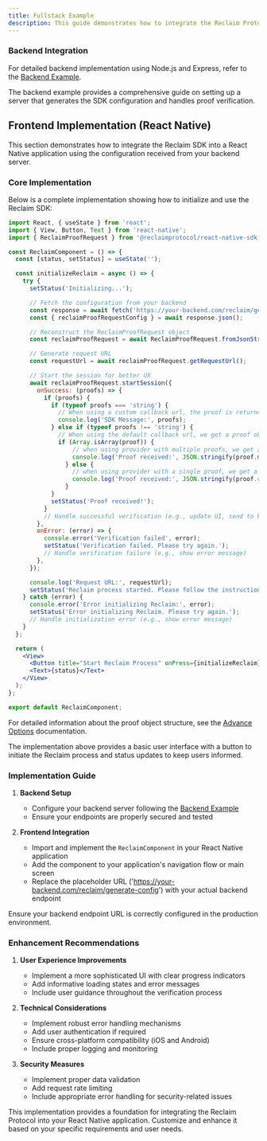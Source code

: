 ```yaml
---
title: Fullstack Example
description: This guide demonstrates how to integrate the Reclaim Protocol React Native SDK into a fullstack application. We'll cover both the backend and frontend implementations.
---
```


### Backend Integration

For detailed backend implementation using Node.js and Express, refer to the [Backend Example](/backend/backend-example).

<Callout type="info">
  The backend example provides a comprehensive guide on setting up a server that generates the SDK configuration and
  handles proof verification.
</Callout>

## Frontend Implementation (React Native)

This section demonstrates how to integrate the Reclaim SDK into a React Native application using the configuration received from your backend server.

### Core Implementation

Below is a complete implementation showing how to initialize and use the Reclaim SDK:

```jsx
import React, { useState } from 'react';
import { View, Button, Text } from 'react-native';
import { ReclaimProofRequest } from '@reclaimprotocol/react-native-sdk';

const ReclaimComponent = () => {
  const [status, setStatus] = useState('');

  const initializeReclaim = async () => {
    try {
      setStatus('Initializing...');

      // Fetch the configuration from your backend
      const response = await fetch('https://your-backend.com/reclaim/generate-config');
      const { reclaimProofRequestConfig } = await response.json();

      // Reconstruct the ReclaimProofRequest object
      const reclaimProofRequest = await ReclaimProofRequest.fromJsonString(reclaimProofRequestConfig);

      // Generate request URL
      const requestUrl = await reclaimProofRequest.getRequestUrl();

      // Start the session for better UX
      await reclaimProofRequest.startSession({
        onSuccess: (proofs) => {
          if (proofs) {
            if (typeof proofs === 'string') {
              // When using a custom callback url, the proof is returned to the callback url and we get a message instead of a proof
              console.log('SDK Message:', proofs);
            } else if (typeof proofs !== 'string') {
              // When using the default callback url, we get a proof object in the response
              if (Array.isArray(proof)) {
                  // when using provider with multiple proofs, we get an array of proofs
                  console.log('Proof received:', JSON.stringify(proof.map(p => p.claimData.context)));
                } else {
                  // when using provider with a single proof, we get a single proof object
                  console.log('Proof received:', JSON.stringify(proof.claimData.context));
                }
            }
            setStatus('Proof received!');
          }
          // Handle successful verification (e.g., update UI, send to backend)
        },
        onError: (error) => {
          console.error('Verification failed', error);
          setStatus('Verification failed. Please try again.');
          // Handle verification failure (e.g., show error message)
        },
      });

      console.log('Request URL:', requestUrl);
      setStatus('Reclaim process started. Please follow the instructions.');
    } catch (error) {
      console.error('Error initializing Reclaim:', error);
      setStatus('Error initializing Reclaim. Please try again.');
      // Handle initialization error (e.g., show error message)
    }
  };

  return (
    <View>
      <Button title="Start Reclaim Process" onPress={initializeReclaim} />
      <Text>{status}</Text>
    </View>
  );
};

export default ReclaimComponent;
```

For detailed information about the proof object structure, see the [Advance Options](../advance-options/advance-options#understanding-the-proof-structure) documentation.

<Callout type="tip">
  The implementation above provides a basic user interface with a button to initiate the Reclaim process and status updates to keep users informed.
</Callout>

### Implementation Guide

1. **Backend Setup**
   - Configure your backend server following the [Backend Example](/backend/backend-example)
   - Ensure your endpoints are properly secured and tested

2. **Frontend Integration**
   - Import and implement the `ReclaimComponent` in your React Native application
   - Add the component to your application's navigation flow or main screen
   - Replace the placeholder URL ('https://your-backend.com/reclaim/generate-config') with your actual backend endpoint

<Callout type="info">
  Ensure your backend endpoint URL is correctly configured in the production environment.
</Callout>

### Enhancement Recommendations

1. **User Experience Improvements**
   - Implement a more sophisticated UI with clear progress indicators
   - Add informative loading states and error messages
   - Include user guidance throughout the verification process

2. **Technical Considerations**
   - Implement robust error handling mechanisms
   - Add user authentication if required
   - Ensure cross-platform compatibility (iOS and Android)
   - Include proper logging and monitoring

3. **Security Measures**
   - Implement proper data validation
   - Add request rate limiting
   - Include appropriate error handling for security-related issues

This implementation provides a foundation for integrating the Reclaim Protocol into your React Native application. Customize and enhance it based on your specific requirements and user needs.